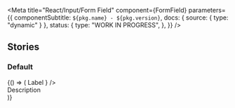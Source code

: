 
<Meta
  title="React/Input/Form Field"
  component={FormField}
  parameters={{
    componentSubtitle: `${pkg.name} - ${pkg.version}`,
    docs: { source: { type: "dynamic" } },
    status: {
      type: "WORK IN PROGRESS",
    },
  }}
/>

<Description markdown={readme} />

## Stories

### Default

<Canvas>
  <Story name="Default" args={{}}>
    {() => (
      <FormField>
        <FormFieldLabel htmlFor={"textfield-1"}>Label</FormFieldLabel>
        <TextField id={"textfield-1"} placeholder={"Placeholder"} icon={<CalendarIcon />} />
        <div className={"denhaag-form-field__description"}>Description</div>
      </FormField>
    )}
  </Story>
</Canvas>
